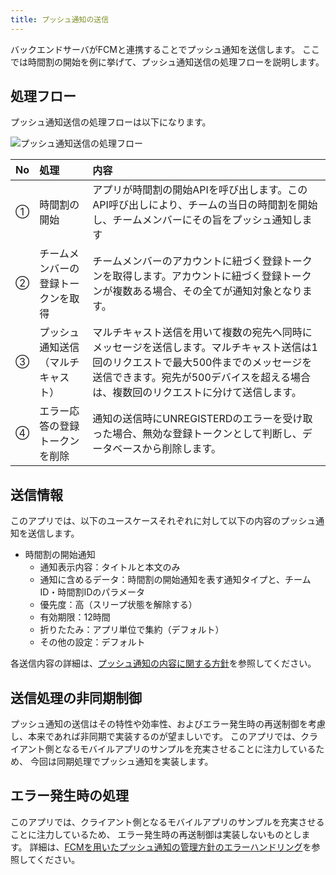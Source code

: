 ```yaml
---
title: プッシュ通知の送信
---
```


バックエンドサーバがFCMと連携することでプッシュ通知を送信します。
ここでは時間割の開始を例に挙げて、プッシュ通知送信の処理フローを説明します。

## 処理フロー

プッシュ通知送信の処理フローは以下になります。

![プッシュ通知送信の処理フロー](send-push-notification.drawio.png)

| No | 処理 | 内容 |
|:--|:--|:--|
| ① | 時間割の開始 |  アプリが時間割の開始APIを呼び出します。このAPI呼び出しにより、チームの当日の時間割を開始し、チームメンバーにその旨をプッシュ通知します |
| ② | チームメンバーの登録トークンを取得 | チームメンバーのアカウントに紐づく登録トークンを取得します。アカウントに紐づく登録トークンが複数ある場合、その全てが通知対象となります。|
| ③ | プッシュ通知送信（マルチキャスト） | マルチキャスト送信を用いて複数の宛先へ同時にメッセージを送信します。マルチキャスト送信は1回のリクエストで最大500件までのメッセージを送信できます。宛先が500デバイスを超える場合は、複数回のリクエストに分けて送信します。 |
| ④ | エラー応答の登録トークンを削除 | 通知の送信時にUNREGISTERDのエラーを受け取った場合、無効な登録トークンとして判断し、データベースから削除します。|

## 送信情報

このアプリでは、以下のユースケースそれぞれに対して以下の内容のプッシュ通知を送信します。

- 時間割の開始通知
  - 通知表示内容：タイトルと本文のみ
  - 通知に含めるデータ：時間割の開始通知を表す通知タイプと、チームID・時間割IDのパラメータ
  - 優先度：高（スリープ状態を解除する）
  - 有効期限：12時間
  - 折りたたみ：アプリ単位で集約（デフォルト）
  - その他の設定：デフォルト

各送信内容の詳細は、[プッシュ通知の内容に関する方針](../../decisions/adr-010-push-notification-contents.mdx)を参照してください。

## 送信処理の非同期制御

プッシュ通知の送信はその特性や効率性、およびエラー発生時の再送制御を考慮し、本来であれば非同期で実装するのが望ましいです。
このアプリでは、クライアント側となるモバイルアプリのサンプルを充実させることに注力しているため、 今回は同期処理でプッシュ通知を実装します。

## エラー発生時の処理

このアプリでは、クライアント側となるモバイルアプリのサンプルを充実させることに注力しているため、 エラー発生時の再送制御は実装しないものとします。
詳細は、[FCMを用いたプッシュ通知の管理方針のエラーハンドリング](../../decisions/adr-009-push-notification-fcm.mdx#エラーハンドリング)を参照してください。
